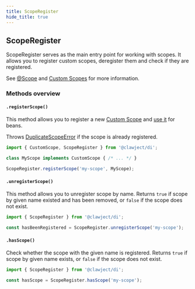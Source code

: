 ```yaml
---
title: ScopeRegister
hide_title: true
---
```


## ScopeRegister

ScopeRegister serves as the main entry point for working with scopes.
It allows you to register custom scopes, deregister them and check if they are registered.

See [@Scope](/docs/fundamentals/scope.mdx) and [Custom Scopes](/docs/guides/custom-scopes) for more information.

### Methods overview

#### `.registerScope()`

This method allows you to register a new [Custom Scope](/docs/guides/custom-scopes.mdx) and [use it](/docs/fundamentals/scope) for beans.

Throws [DuplicateScopeError](/docs/errors#duplicatescopeerror) if the scope is already registered.

```ts
import { CustomScope, ScopeRegister } from '@clawject/di';

class MyScope implements CustomScope { /* ... */ }

ScopeRegister.registerScope('my-scope', MyScope);
```

#### `.unregisterScope()`

This method allows you to unregister scope by name.
Returns `true` if scope by given name existed and has been removed, or `false` if the scope does not exist.

```ts
import { ScopeRegister } from '@clawject/di';

const hasBeenRegistered = ScopeRegister.unregisterScope('my-scope');
```

#### `.hasScope()`

Check whether the scope with the given name is registered.
Returns `true` if scope by given name exists, or `false` if the scope does not exist.

```ts
import { ScopeRegister } from '@clawject/di';

const hasScope = ScopeRegister.hasScope('my-scope');
```
